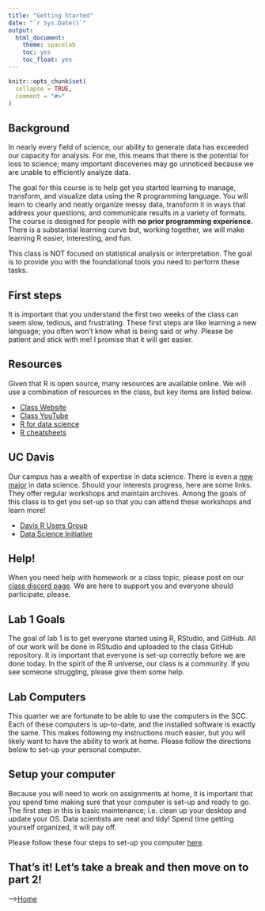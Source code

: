 ```yaml
---
title: "Getting Started"
date: "`r Sys.Date()`"
output:
  html_document:
    theme: spacelab
    toc: yes
    toc_float: yes
---
```


```r
knitr::opts_chunk$set(
  collapse = TRUE,
  comment = "#>"
)
```

## Background  
In nearly every field of science, our ability to generate data has exceeded our capacity for analysis. For me, this means that there is the potential for loss to science; many important discoveries may go unnoticed because we are unable to efficiently analyze data.  

The goal for this course is to help get you started learning to manage, transform, and visualize data using the R programming language. You will learn to clearly and neatly organize messy data, transform it in ways that address your questions, and communicate results in a variety of formats. The course is designed for people with **no prior programming experience**. There is a substantial learning curve but, working together, we will make learning R easier, interesting, and fun.  

This class is NOT focused on statistical analysis or interpretation. The goal is to provide you with the foundational tools you need to perform these tasks.  

## First steps  
It is important that you understand the first two weeks of the class can seem slow, tedious, and frustrating. These first steps are like learning a new language; you often won't know what is being said or why. Please be patient and stick with me! I promise that it will get easier.  

## Resources  
Given that R is open source, many resources are available online. We will use a combination of resources in the class, but key items are listed below.  

- [Class Website](https://jmledford3115.github.io/datascibiol/)  
- [Class YouTube](https://www.youtube.com/channel/UCFX-MipGKF9jCEXaP-59BzQ)  
- [R for data science](https://r4ds.had.co.nz/)
- [R cheatsheets](https://posit.co/resources/cheatsheets/)

## UC Davis  
Our campus has a wealth of expertise in data science. There is even a [new major](https://www.ucdavis.edu/majors/data-science) in data science. Should your interests progress, here are some links. They offer regular workshops and maintain archives. Among the goals of this class is to get you set-up so that you can attend these workshops and learn more!  

- [Davis R Users Group](http://d-rug.github.io/)  
- [Data Science Initiative](http://dsi.ucdavis.edu/)  

## Help!  
When you need help with homework or a class topic, please post on our [class discord page](https://discord.gg/5Z8Scwhj). We are here to support you and everyone should participate, please.  

## Lab 1 Goals  
The goal of lab 1 is to get everyone started using R, RStudio, and GitHub. All of our work will be done in RStudio and uploaded to the class GitHub repository. It is important that everyone is set-up correctly before we are done today. In the spirit of the R universe, our class is a community. If you see someone struggling, please give them some help.  

## Lab Computers  
This quarter we are fortunate to be able to use the computers in the SCC. Each of these computers is up-to-date, and the installed software is exactly the same. This makes following my instructions much easier, but you will likely want to have the ability to work at home. Please follow the directions below to set-up your personal computer.  

## Setup your computer  
Because you will need to work on assignments at home, it is important that you spend time making sure that your computer is set-up and ready to go. The first step in this is basic maintenance; i.e. clean up your desktop and update your OS. Data scientists are neat and tidy! Spend time getting yourself organized, it will pay off.  

Please follow these four steps to set-up you computer [here](https://jmledford3115.github.io/datascibiol/setup.html).  

## That's it! Let's take a break and then move on to part 2!

-->[Home](https://jmledford3115.github.io/datascibiol/)  